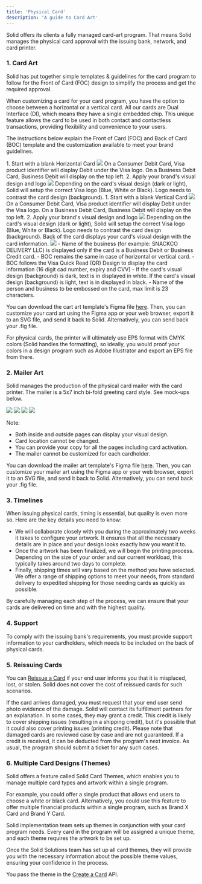 ```yaml
---
title: 'Physical Card'
description: 'A guide to Card Art'
---
```

Solid offers its clients a fully managed card-art program. That means Solid manages the physical card approval with the issuing bank, network, and card printer.

### 1. Card Art ###

Solid has put together simple templates & guidelines for the card program to follow for the Front of Card (FOC) design to simplify the process and get the required approval.

When customizing a card for your card program, you have the option to choose between a horizontal or a vertical card. All our cards are Dual Interface (DI), which means they have a single embedded chip. This unique feature allows the card to be used in both contact and contactless transactions, providing flexibility and convenience to your users.

The instructions below explain the Front of Card (FOC) and Back of Card (BOC) template and the customization available to meet your brand guidelines.

<AccordionGroup>
  <Accordion title="Horizontal Front of Card (HFOC)">
1. Start with a blank Horizontal Card
<Frame caption="Blank Horizontal Card">
  <img src="https://cdn.prod.website-files.com/66633a8deaa98cd86b9f0eb3/66d10207e2295ef6ada9cf42_Horizontal-Card-Front-Blank.png" />
</Frame>
<Note>On a Consumer Debit Card, Visa product identifier will display Debit under the Visa logo.
On a Business Debit Card, Business Debit will display on the top left.</Note>
2. Apply your brand's visual design and logo
<Frame caption="Branded Horizontal Card">
  <img src="https://cdn.prod.website-files.com/66633a8deaa98cd86b9f0eb3/66d10207c68888336325778f_Horizontal-Card-Front-Branded.png" />
</Frame>
<Note>Depending on the card's visual design (dark or light), Solid will setup the correct Visa logo (Blue, White or Black). Logo needs to contrast the card design (background).</Note>
  </Accordion>

   <Accordion title="Vertical Front of Card (HFOC)">
1. Start with a blank Vertical Card
<Frame caption="Blank Vertical Card">
  <img src="https://cdn.prod.website-files.com/66633a8deaa98cd86b9f0eb3/66d10207c688883363257768_Vertical-Card-Front-Blank.png" />
</Frame>
<Note>On a Consumer Debit Card, Visa product identifier will display Debit under the Visa logo.
On a Business Debit Card, Business Debit will display on the top left.</Note>
2. Apply your brand's visual design and logo
<Frame caption="Branded Horizontal Card">
  <img src="https://cdn.prod.website-files.com/66633a8deaa98cd86b9f0eb3/66d10207e55e970307649439_Vertical-Card-Front-Branded.png" />
</Frame>
<Note>Depending on the card's visual design (dark or light), Solid will setup the correct Visa logo (Blue, White or Black). Logo needs to contrast the card design (background).</Note>
  </Accordion>

  <Accordion title="Back of Card (BOC)">
Back of the card displays your card's visual design with the card information. 
<Frame caption="Back of Card">
  <img src="https://cdn.prod.website-files.com/66633a8deaa98cd86b9f0eb3/66d1020728ba5335e1db8d31_Card-Back.png" />
</Frame>
- Name of the business (for example: SNACKCO DELIVERY LLC) is displayed only if the card is a Business Debit or Business Credit card.
- BOC remains the same in case of horizontal or vertical card. 
- BOC follows the Visa Quick Read (QR) Design to display the card information (16 digit cad number, expiry and CVV)
- If the card's visual design (background) is dark, text is in displayed in white. If the card's visual design (background) is light, text is in displayed in black.
- Name of the person and business to be embossed on the card, max limit is 23 characters.
</Accordion>
</AccordionGroup>

You can download the cart art template's Figma file [here](https://www.figma.com/file/cwxnEXJtFIalnq96UCefSj/Card-Art-Template?node-id=0%3A1). Then, you can customize your card art using the Figma app or your web browser, export it to an SVG file, and send it back to Solid. Alternatively, you can send back your .fig file.

For physical cards, the printer will ultimately use EPS format with CMYK colors (Solid handles the formatting), so ideally, you would proof your colors in a design program such as Adobe Illustrator and export an EPS file from there.

### 2. Mailer Art ###

Solid manages the production of the physical card mailer with the card printer. The mailer is a 5x7 inch bi-fold greeting card style. See mock-ups below.

<Frame caption="Mailer Front">
  <img src="https://cdn.prod.website-files.com/66633a8deaa98cd86b9f0eb3/66d0e56bdcc4a998c2b11485_Mailer-Front.png" />
</Frame>

<Frame caption="Mailer Inside">
  <img src="https://cdn.prod.website-files.com/66633a8deaa98cd86b9f0eb3/66d0e56b503bad98e24619db_Mailer-Inside.png" />
</Frame>

<Frame caption="Mailer Outside">
  <img src="https://cdn.prod.website-files.com/66633a8deaa98cd86b9f0eb3/66d0e56b8cd2257453b1bb64_Mailer-Outside.png" />
</Frame>

<Frame caption="Mailer Open">
  <img src="https://cdn.prod.website-files.com/66633a8deaa98cd86b9f0eb3/66d0e56b95fdea503e95c6fb_Mailer-Open.png" />
</Frame>

Note:
- Both inside and outside pages can display your visual design.
- Card location cannot be changed.
- You can provide your copy for all the pages including card activation.
- The mailer cannot be customized for each cardholder.

You can download the mailer art template's Figma file [here](https://www.figma.com/file/cwxnEXJtFIalnq96UCefSj/Card-Art-Template?node-id=2%3A436). Then, you can customize your mailer art using the Figma app or your web browser, export it to an SVG file, and send it back to Solid. Alternatively, you can send back your .fig file.

### 3. Timelines ###

When issuing physical cards, timing is essential, but quality is even more so. Here are the key details you need to know:
- We will collaborate closely with you during the approximately two weeks it takes to configure your artwork. It ensures that all the necessary details are in place and your design looks exactly how you want it to.
- Once the artwork has been finalized, we will begin the printing process. Depending on the size of your order and our current workload, this typically takes around two days to complete.
- Finally, shipping times will vary based on the method you have selected. We offer a range of shipping options to meet your needs, from standard delivery to expedited shipping for those needing cards as quickly as possible.

By carefully managing each step of the process, we can ensure that your cards are delivered on time and with the highest quality.

### 4. Support ###

To comply with the issuing bank's requirements, you must provide support information to your cardholders, which needs to be included on the back of physical cards.

### 5. Reissuing Cards ###

You can [Reissue a Card](/v2/api-reference/cards/reissue-a-card) if your end user informs you that it is misplaced, lost, or stolen. Solid does not cover the cost of reissued cards for such scenarios.  

If the card arrives damaged, you must request that your end user send photo evidence of the damage. Solid will contact its fulfillment partners for an explanation. In some cases, they may grant a credit. This credit is likely to cover shipping issues (resulting in a shipping credit), but it's possible that it could also cover printing issues (printing credit).
Please note that damaged cards are reviewed case by case and are not guaranteed. If a credit is received, it can be deducted from the program's next invoice. As usual, the program should submit a ticket for any such cases.

### 6. Multiple Card Designs (Themes) ###

Solid offers a feature called Solid Card Themes, which enables you to manage multiple card types and artwork within a single program.

For example, you could offer a single product that allows end users to choose a white or black card. Alternatively, you could use this feature to offer multiple financial products within a single program, such as Brand X Card and Brand Y Card.

Solid implementation team sets up themes in conjunction with your card program needs. Every card in the program will be assigned a unique theme, and each theme requires the artwork to be set up.

Once the Solid Solutions team has set up all card themes, they will provide you with the necessary information about the possible theme values, ensuring your confidence in the process.

You pass the theme in the [Create a Card](/v2/api-reference/cards/reissue-a-card) API.